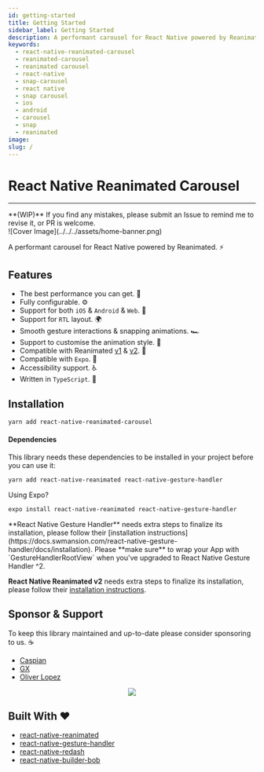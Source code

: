 ```yaml
---
id: getting-started
title: Getting Started
sidebar_label: Getting Started
description: A performant carousel for React Native powered by Reanimated.
keywords:
  - react-native-reanimated-carousel
  - reanimated-carousel
  - reanimated carousel
  - react-native
  - snap-carousel
  - react native
  - snap carousel
  - ios
  - android
  - carousel
  - snap
  - reanimated
image:
slug: /
---
```



# React Native Reanimated Carousel
---



<Callout emoji="👾">
  **(WIP)** If you find any mistakes, please submit an Issue to remind me to revise it, or PR is welcome.
</Callout>

<br/>
 
<div style={{borderRadius:"8px",overflow:"hidden"}}>
![Cover Image](../../../assets/home-banner.png)
</div>
<Badges />

A performant carousel for React Native powered by Reanimated. ⚡️

## Features

- The best performance you can get. 🚀
- Fully configurable. ⚙️
- Support for both `iOS` & `Android` & `Web`. 📱
- Support for `RTL` layout. 🌍
- Smooth gesture interactions & snapping animations. 🏎
- Support to customise the animation style. 🎨
- Compatible with Reanimated [v1]() & [v2](). 🎉
- Compatible with `Expo`. 🎩
- Accessibility support. ♿️
- Written in `TypeScript`. 🌳

## Installation

```bash
yarn add react-native-reanimated-carousel
```

#### Dependencies

This library needs these dependencies to be installed in your project before you can use it:

```bash
yarn add react-native-reanimated react-native-gesture-handler
```

Using Expo?

```bash
expo install react-native-reanimated react-native-gesture-handler
```

<Callout type="warning" emoji="⚠️">
**React Native Gesture Handler** needs extra steps to finalize its installation, please follow their [installation instructions](https://docs.swmansion.com/react-native-gesture-handler/docs/installation). Please **make sure** to wrap your App with `GestureHandlerRootView` when you've upgraded to React Native Gesture Handler ^2.

**React Native Reanimated v2** needs extra steps to finalize its installation, please follow their [installation instructions](https://docs.swmansion.com/react-native-reanimated/docs/fundamentals/getting-started).
</Callout>

## Sponsor & Support

To keep this library maintained and up-to-date please consider sponsoring to us. ☕️

- [Caspian](https://github.com/sponsors/dohooo) 
- [GX](https://github.com/gxxgcn)
- [Oliver Lopez](https://github.com/sponsors/oliverloops) 

<p align="center">
  <img src='https://github.com/dohooo/sponsors/blob/master/sponsors.png?raw=true'/>
</p>

## Built With ❤️

- [react-native-reanimated](https://github.com/software-mansion/react-native-reanimated)
- [react-native-gesture-handler](https://github.com/software-mansion/react-native-gesture-handler)
- [react-native-redash](https://github.com/wcandillon/react-native-redash)
- [react-native-builder-bob](https://github.com/callstack/react-native-builder-bob)